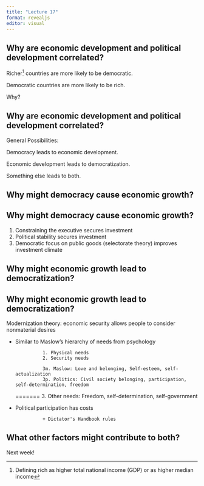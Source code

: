 ```yaml
---
title: "Lecture 17"
format: revealjs
editor: visual
---
```


## Why are economic development and political development correlated?

Richer[^1] countries are more likely to be democratic.

[^1]: Defining rich as higher total national income (GDP) or as higher median income

Democratic countries are more likely to be rich.

Why?

## Why are economic development and political development correlated?

General Possibilities:

Democracy leads to economic development.

Economic development leads to democratization.

Something else leads to both.

## Why might democracy cause economic growth?

## Why might democracy cause economic growth?

1.  Constraining the executive secures investment
2.  Political stability secures investment
3.  Democratic focus on public goods (selectorate theory) improves investment climate

## Why might economic growth lead to democratization?

## Why might economic growth lead to democratization?

Modernization theory: economic security allows people to consider nonmaterial desires

-   Similar to Maslow's hierarchy of needs from psychology

                  1. Physical needs
                  2. Security needs

                  3m. Maslow: Love and belonging, Self-esteem, self-actualization
                  3p. Politics: Civil society belonging, participation, self-determination, freedom

    ======= 3. Other needs: Freedom, self-determination, self-government

-   Political participation has costs

                  + Dictator's Handbook rules

## What other factors might contribute to both?

Next week!
